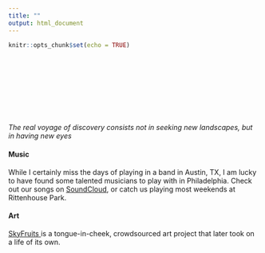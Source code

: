 ```yaml
---
title: ""
output: html_document
---
```


```r
knitr::opts_chunk$set(echo = TRUE)
```

<style type="text/css">
.title {
  display: none;
}

#getting-started img {
  margin-right: 1px;
}

</style>

<div class="row" style="padding-top: 90px;">
<div class="col-sm-6">


</br>

*The real voyage of discovery consists not in seeking new landscapes,
            but in having new eyes*

#### Music

While I certainly miss the days of playing in a band in Austin, TX, I am lucky to have found some talented musicians to play with in Philadelphia. Check out our songs on <a href = "https://soundcloud.com/user-77041470" target = "_blank"> SoundCloud</a>, or catch us playing most weekends at Rittenhouse Park.


#### Art 

<a href = "http://www.skyfruits.org/" target = "_blank">SkyFruits </a> is a tongue-in-cheek, crowdsourced art project that later took on a life of its own.
